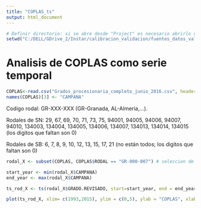 ```yaml
---
title: "COPLAS_ts"
output: html_document
---
```


```r
# Definir directorio: si se abre desde "Project" es necesario abrirlo desde el menú (Session>Set working directory>...)
setwd("C:/DELL/GDrive_2/Instar/calibracion_validacion/fuentes_datos_validacion/COPLAS_PLAGAS/")
```

# Analisis de COPLAS como serie temporal

```r
COPLAS<-read.csv("Grados_procesionaria_completo_junio_2016.csv", header=TRUE, dec =".", sep=";")
names(COPLAS)[3] <- "CAMPANA"
```

Codigo rodal: GR-XXX-XXX (GR-Granada, AL-Almeria,...).

Rodales de SN: 29, 67, 69, 70, 71, 73, 75, 94001, 94005, 94006, 94007, 94010, 134003, 134004, 134005, 134006, 134007, 134013, 134014, 134015 (los digitos que faltan son 0)

Rodales de SB: 6, 7, 8, 9, 10, 12, 13, 15, 17, 21 (no están todos; los digitos que faltan son 0)

```r
rodal_X <- subset(COPLAS, COPLAS$RODAL == "GR-000-007") # seleccion de un rodal
```

```r
start_year <- min(rodal_X$CAMPANA)
end_year <- max(rodal_X$CAMPANA)

ts_rod_X <- ts(rodal_X$GRADO.REVISADO, start=start_year, end = end_year, frequency = 1) # Definimos los datos como serie temporal

plot(ts_rod_X, xlim= c(1993,2015), ylim = c(0,5), ylab = "COPLAS", xlab="Time") # visualizacion
```


